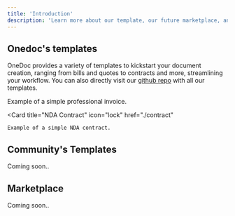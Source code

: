 ```yaml
---
title: 'Introduction'
description: 'Learn more about our template, our future marketplace, and community based templates'
---
```

## Onedoc's templates
OneDoc provides a variety of templates to kickstart your document creation, ranging from bills and quotes to contracts and more, streamlining your workflow.
You can also directly visit our [github repo]() with all our templates.

<CardGroup cols={2}>
  <Card
    title="Invoice"
    icon="file-invoice"
    href="./invoice"
  >
    Example of a simple professional invoice.
  </Card>

  <Card
    title="NDA Contract"
    icon="lock"
    href="./contract"
  >
    Example of a simple NDA contract.
  </Card>
</CardGroup>

## Community's Templates 

Coming soon..

## Marketplace 

Coming soon..